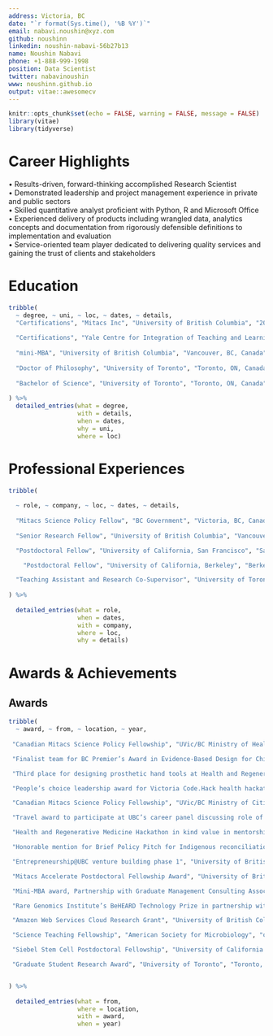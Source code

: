 ```yaml
---
address: Victoria, BC
date: "`r format(Sys.time(), '%B %Y')`"
email: nabavi.noushin@xyz.com
github: noushinn
linkedin: noushin-nabavi-56b27b13
name: Noushin Nabavi
phone: +1-888-999-1998
position: Data Scientist
twitter: nabavinoushin
www: noushinn.github.io
output: vitae::awesomecv
---
```

  
```r
knitr::opts_chunk$set(echo = FALSE, warning = FALSE, message = FALSE)
library(vitae)
library(tidyverse)
```

# Career Highlights

•	Results-driven, forward-thinking accomplished Research Scientist  
•	Demonstrated leadership and project management experience in private and public sectors  
•	Skilled quantitative analyst proficient with Python, R and Microsoft Office   
•	Experienced delivery of products including wrangled data, analytics concepts and documentation from rigorously defensible definitions to implementation and evaluation   
•	Service-oriented team player dedicated to delivering quality services and gaining the trust of clients and stakeholders  



# Education
```r
tribble(
  ~ degree, ~ uni, ~ loc, ~ dates, ~ details,
  "Certifications", "Mitacs Inc", "University of British Columbia", "2017-2019", "Project Management and Agile Transformation",  
  
  "Certifications", "Yale Centre for Integration of Teaching and Learning", "Online Summer Institute for Teaching", "2018", "Teaching best practices",  
  
  "mini-MBA", "University of British Columbia", "Vancouver, BC, Canada", "2018", "Business Administration for Academics",  
  
  "Doctor of Philosophy", "University of Toronto", "Toronto, ON, Canada", "2005-2011", "Cell and Systems Biology",  
  
  "Bachelor of Science", "University of Toronto", "Toronto, ON, Canada", "2001-2005", "Honors in Cell and Molecular Biology"  
  
) %>% 
  detailed_entries(what = degree, 
                   with = details, 
                   when = dates, 
                   why = uni, 
                   where = loc)
```


# Professional Experiences
```r

tribble(
  
  ~ role, ~ company, ~ loc, ~ dates, ~ details,
  
  "Mitacs Science Policy Fellow", "BC Government", "Victoria, BC, Canada", "September 2018 - September 2019", "Analyze and communicate complex administrative integrated data for evidence based policy making; Build and strengthen effective stakeholder relationships with ministry clients and contractors; Manage a data science project while developing and implementing timely methodologies and performance metrics",
  
  "Senior Research Fellow", "University of British Columbia", "Vancouver, BC, Canada", "February 2015 - February 2018", "Assemble and lead an international consortium of scientists for a genomics project, published 5 manuscripts and presented the results in 3 international conferences and 2 local symposia; Analyze and integrate genomics, transcriptomics, and proteomics datasets using R and proprietary software; Wrote and secured a $275K operating grant from BC Cancer Foundation for next generation sequencing tumor profiling of malignant peritoneal mesothelioma",

  "Postdoctoral Fellow", "University of California, San Francisco", "San Francisco, CA, USA", "August 2013 - December 2014", "Design research project and conduct experiments related to liver disease with an expert team of scientists; Analyze experimental data and integrate results to generate presentations and publications; Contribute to securing a $427K NIH grant",

    "Postdoctoral Fellow", "University of California, Berkeley", "Berkeley, CA, USA", "January 2012 - July 2013", "Implement a reproducible scientific workflow for a project related to aging; designed and carried out experiments with animal models for aging, analyzed results; Manage a research project with graduate students and undergraduate students towards publication in a peer-review journal",

  "Teaching Assistant and Research Co-Supervisor", "University of Toronto", "Toronto, ON, Canada","September 2005- December 2011", "Rank the top 10% among departmental teaching assistants for 500+ hours of instruction in introductory biology laboratory, cellular molecular biology, and microbiology; Create and delivere departmental lectures to 500+ students with satisfactory responses from students; Co-supervise 10 undergraduate thesis students on successful thesis projects maintaining 100% retention rate (8 students secured successful science jobs, 2 pursued graduate studie)"
  
) %>% 
  
  detailed_entries(what = role, 
                   when = dates, 
                   with = company, 
                   where = loc, 
                   why = details)

```

# Awards & Achievements
## Awards
```r
tribble(
  ~ award, ~ from, ~ location, ~ year,
  
 "Canadian Mitacs Science Policy Fellowship", "UVic/BC Ministry of Health", "Victoria, BC", "2019-2020",   

 "Finalist team for BC Premier’s Award in Evidence-Based Design for Children and Youth Mental Health Integrated data project", "BC Ministry of Citizens' Services", "Victoria, BC", "2019",    

 "Third place for designing prosthetic hand tools at Health and Regenerative Medicine Hackathon (donation of award to Victoria Hand Project)", "University of Victoria", "Victoria, BC", "2019",   

 "People’s choice leadership award for Victoria Code.Hack health hackathon at Island Health", "Vancouver Island Hospital", "Victoria, BC", "2019",    

 "Canadian Mitacs Science Policy Fellowship", "UVic/BC Ministry of Citizens' Services", "Victoria, BC", "2018-2019",     

 "Travel award to participate at UBC’s career panel discussing role of postdocs in industry", "University of British Columbia", "Vancouver, BC", "2018",    

 "Health and Regenerative Medicine Hackathon in kind value in mentorship award", "University of Victoria", "Victoria, BC", "2018",     

 "Honorable mention for Brief Policy Pitch for Indigenous reconciliation", "Institute of Public Administration", "Victoria, BC", "2018",    

 "Entrepreneurship@UBC venture building phase 1", "University of British Columbia", "Vancouver, BC", "March-May 2018",   

 "Mitacs Accelerate Postdoctoral Fellowship Award", "University of British Columbia", "Vancouver, BC", "2015-2018", 

 "Mini-MBA award, Partnership with Graduate Management Consulting Association", "University of British Columbia", "Vancouver, BC", "2018",    

 "Rare Genomics Institute’s BeHEARD Technology Prize in partnership with Addgene", "University of British Columbia", "Vancouver, BC", "2017-2018",    

 "Amazon Web Services Cloud Research Grant", "University of British Columbia", "Vancouver, BC", "2016-2017",   

 "Science Teaching Fellowship", "American Society for Microbiology", "on-line", "2014-2015",      

 "Siebel Stem Cell Postdoctoral Fellowship", "University of California Berkeley", "California, USA", "2012-2013",

 "Graduate Student Research Award", "University of Toronto", "Toronto, ON", "July 2010",    


) %>%
  
  detailed_entries(what = from, 
                   where = location, 
                   with = award, 
                   when = year)
```

